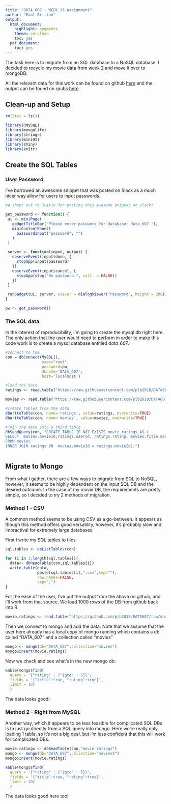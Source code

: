 ---
title: "DATA 607 - WEEK 13 Assignment"
author: "Paul Britton"
output:
  html_document:
    highlight: pygments
    theme: cerulean
    toc: yes
  pdf_document:
    toc: yes
---

The task here is to migrate from an SQL database to a NoSQL database.  I decided to recycle my movie data from week 2 and move it over to mongoDB.

All the relevant data for this work can be found on github [here](https://github.com/plb2018/DATA607/tree/master/DATA_607_week13) and the output can be found on rpubs [here](http://rpubs.com/plb_lttfer/384542)


## Clean-up and Setup 

```{r, echo=FALSE}
rm(list = ls())
```

```{r setup}

library(RMySQL)
library(mongolite)
library(stringr)
library(miniUI)
library(shiny)
library(knitr)
```

## Create the SQL Tables

### User Password
I've borrowed an awesome snippet that was posted on Slack as a much nicer way allow for users to input passwords.

```{r password, message=FALSE,warning=FALSE}
#a shout out to Justin for posting this awesome snippet on slack!

get_password <- function() {
 ui <- miniPage(
   gadgetTitleBar("Please enter password for database: data_607 "),
   miniContentPanel(
     passwordInput("password", "")
   )
 )

 server <- function(input, output) {
   observeEvent(input$done, {
     stopApp(input$password)
   })
   observeEvent(input$cancel, {
     stopApp(stop("No password.", call. = FALSE))
   })
 }

 runGadget(ui, server, viewer = dialogViewer("Password", height = 200))
}

pw <- get_password()  

```

### The SQL data

In the interest of reproducibility, I'm going to create the mysql db right here.  The only action that the user would need to perform in order to make this code work is to create a mysql database entitled *data_607*.


```{r mysql_db, messages = FALSE}

#connect to the 
con = dbConnect(MySQL(),
                user="root",
                password=pw,
                dbname='DATA_607',
                host='localhost')

#load the data
ratings <- read.table("https://raw.githubusercontent.com/plb2018/DATA607/master/ml-latest-small/ratings.csv",header = TRUE, sep = ",",quote = "\"")

movies <- read.table("https://raw.githubusercontent.com/plb2018/DATA607/master/ml-latest-small/movies.csv",header = TRUE, sep = ",",fill = TRUE,quote = "\"")

#create tables from the data
dbWriteTable(con, name='ratings', value=ratings, overwrite=TRUE)
dbWriteTable(con, name='movies', value=movies, overwrite=TRUE)

#join the data into a third table
dbSendQuery(con, "CREATE TABLE IF NOT EXISTS movie_ratings AS (
SELECT  movies.movieId,ratings.userId, ratings.rating, movies.title,movies.genres
FROM movies
INNER JOIN ratings ON  movies.movieId = ratings.movieId);")



```

## Migrate to Mongo

From what I gather, there are a few ways to migrate from SQL to NoSQL, however, it seems to be highly dependent on the input SQL DB and the desired outcome.  In the case of my movie DB, the requirements are pretty simple, so i decided to try 2 methods of migration.

### Method 1 - CSV

A common method seems to be using CSV as a go-between.  It appears as though this method offers good versatility, however, it's probably slow and impractival for extremely large databases.

First I write my SQL tables to files 

```{r to_csv}

sql.tables <- dbListTables(con)

for (i in 1:length(sql.tables)){
  data<- dbReadTable(con,sql.tables[i])
  write.table(data,
              paste(sql.tables[i],".csv",sep=""),
              row.names=FALSE,
              sep=",")
}

```

For the ease of the user, I've put the output from the above on github, and I'll work from that source.  We load 1000 rows of the DB from github back into R

```{r from_csv}

movie.ratings <- read.table("https://github.com/plb2018/DATA607/raw/master/DATA_607_week13/movie_ratings.csv",sep=",",header=TRUE, nrows=1000)

```

Then we connect to mongo and add the data.  Note that we assume that the user here already has a local copy of mongo running which contains a db called "DATA_607" and a collection called "movies"

```{r to_mongo1}
mongo <- mongo(db="DATA_607",collection="movies")
mongo$insert(movie.ratings)

```

Now we check and see what's in the new mongo db:

```{r mongo_check1}
kable(mongo$find(
  query = '{"rating" : {"$gte" : 5}}', 
  fields = '{"title":true, "rating":true}',
  limit = 10)
  )
```
 
 The data looks good!



### Method 2 - Right from MySQL

Another way, which it appears to be less feasible for complicated SQL DBs is to just go directly from a SQL query into mongo.  Here we're really only loading 1 table, so it's not a big deal, but i'm less confident that this will work for complicated DBs.

```{r to_mongo2}

movie.ratings <- dbReadTable(con,"movie_ratings")
mongo <- mongo(db="DATA_607",collection="movies2")
mongo$insert(movie.ratings)
```

```{r mongo_check2}
kable(mongo$find(
  query = '{"rating" : {"$gte" : 5}}', 
  fields = '{"title":true, "rating":true}',
  limit = 10)
  )
```


The data looks good here too! 